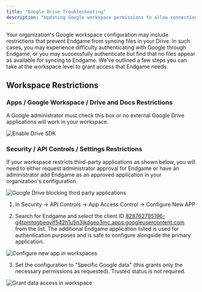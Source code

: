 ```yaml
---
title: "Google Drive Troubleshooting"
description: "Updating Google workspace permissions to allow connection with Endgame"
---
```


Your organization's Google workspace configuration may include restrictions that prevent Endgame from syncing files in your Drive. In such cases, you may experience difficulty authenticating with Google through Endgame, or you may successfully authenticate but find that no files appear as available for syncing to Endgame. We've outlined a few steps you can take at the workspace level to grant access that Endgame needs.


## Workspace Restrictions

### Apps / Google Workspace / Drive and Docs Restrictions

A Google administrator must check this box or no external Google Drive applications will work in your workspace.

<Frame caption="Enable Drive SDK">
  <img
    src="../images/drive-sdk-9-24-25.png"
    alt="Enable Drive SDK"
    className="rounded-lg"
  />
</Frame>

### Security / API Controls / Settings Restrictions

If your workspace restricts third-party applications as shown below, you will need to either request administrator approval for Endgame or have an administrator add Endgame as an approved application in your organization's configuration.

<Frame caption="Goolge Drive blocking third party applications">
  <img
    src="../images/drive-third-party-apps-9-24-25.png"
    alt="Google Drive blocking third party applications"
    className="rounded-lg"
  />
</Frame>

1. In Security → API Controls → App Access Control → Configure New APP

2. Search for Endgame and select the client ID [828762795196-g4tpmtqgbeqvif542h1u5n3jkdgeo3mc.apps.googleusercontent.com](http://828762795196-g4tpmtqgbeqvif542h1u5n3jkdgeo3mc.apps.googleusercontent.com) from the list. The additional Endgame application listed is used for authentication purposes and is safe to configure alongside the primary application.

<Frame caption="Configure new app in workspace">
  <img
    src="../images/google-configure-new-app-9-24-25.png"
    alt="Configure new app in workspaces"
    className="rounded-lg"
  />
</Frame>

3. Set the configuration to "Specific Google data" (this grants only the necessary permissions as requested). Trusted status is not required.

<Frame caption="Grant data access in workspace">
  <img
    src="../images/google-app-access-9-24-25.png"
    alt="Grant data access in workspace"
    className="rounded-lg"
  />
</Frame>